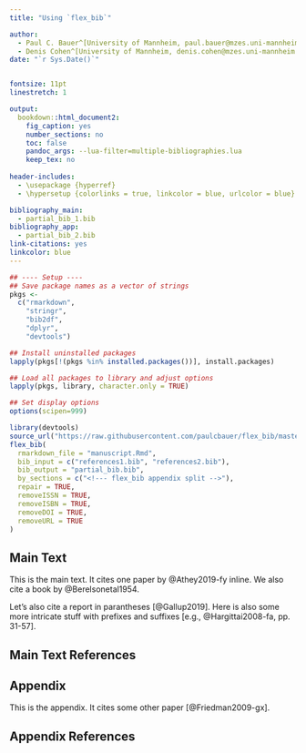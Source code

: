 ---
title: "Using `flex_bib`"

author:
  - Paul C. Bauer^[University of Mannheim, paul.bauer@mzes.uni-mannheim.de]
  - Denis Cohen^[University of Mannheim, denis.cohen@mzes.uni-mannheim.de]
date: "`r Sys.Date()`"


fontsize: 11pt
linestretch: 1

output:
  bookdown::html_document2:
    fig_caption: yes
    number_sections: no
    toc: false
    pandoc_args: --lua-filter=multiple-bibliographies.lua
    keep_tex: no
    
header-includes:
  - \usepackage {hyperref}
  - \hypersetup {colorlinks = true, linkcolor = blue, urlcolor = blue}

bibliography_main:
  - partial_bib_1.bib
bibliography_app:
  - partial_bib_2.bib
link-citations: yes
linkcolor: blue
---

```{r setup, include=FALSE}
## ---- Setup ----
## Save package names as a vector of strings
pkgs <-
  c("rmarkdown",
    "stringr",
    "bib2df",
    "dplyr",
    "devtools")

## Install uninstalled packages
lapply(pkgs[!(pkgs %in% installed.packages())], install.packages)

## Load all packages to library and adjust options
lapply(pkgs, library, character.only = TRUE)

## Set display options
options(scipen=999)
```

```{r, eval = TRUE, include = FALSE}
library(devtools)
source_url("https://raw.githubusercontent.com/paulcbauer/flex_bib/master/flex_bib.R")
flex_bib(
  rmarkdown_file = "manuscript.Rmd",
  bib_input = c("references1.bib", "references2.bib"),
  bib_output = "partial_bib.bib",
  by_sections = c("<!--- flex_bib appendix split -->"),
  repair = TRUE,
  removeISSN = TRUE,
  removeISBN = TRUE,
  removeDOI = TRUE,
  removeURL = TRUE
)
```

## Main Text

This is the main text. It cites one paper by @Athey2019-fy inline.
We also cite a book by @Berelsonetal1954. 

Let's also cite a report in parantheses [@Gallup2019].
Here is also some more intricate stuff with prefixes and suffixes
[e.g., @Hargittai2008-fa, pp. 31-57].

## Main Text References
<div id="refs_main"></div>

<!--- flex_bib appendix split -->
## Appendix

This is the appendix. It cites some other paper [@Friedman2009-gx].

## Appendix References
<div id="refs_app"></div>

